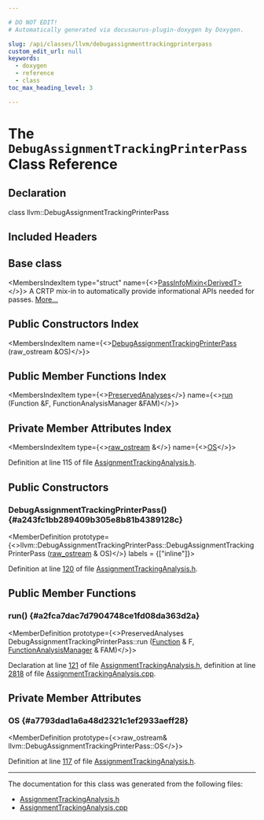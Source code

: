 ```yaml
---

# DO NOT EDIT!
# Automatically generated via docusaurus-plugin-doxygen by Doxygen.

slug: /api/classes/llvm/debugassignmenttrackingprinterpass
custom_edit_url: null
keywords:
  - doxygen
  - reference
  - class
toc_max_heading_level: 3

---
```





# The `DebugAssignmentTrackingPrinterPass` Class Reference

<DoxygenPage pluginConfig={pluginConfig}>



## Declaration

<CodeBlock>class llvm::DebugAssignmentTrackingPrinterPass</CodeBlock>

## Included Headers

<IncludesList>
<IncludesListItem
  filePath="llvm/CodeGen/AssignmentTrackingAnalysis.h"
  permalink="/docs/api/files/include/include/llvm/include/llvm/codegen/assignmenttrackinganalysis-h"
  isLocal="true" />
</IncludesList>

## Base class

<MembersIndex>

<MembersIndexItem
  type="struct"
  name={<><a href="/docs/api/structs/llvm/passinfomixin">PassInfoMixin&lt;DerivedT&gt;</a></>}>
A CRTP mix-in to automatically provide informational APIs needed for passes. <a href="/docs/api/structs/llvm/passinfomixin/#details">More...</a>
</MembersIndexItem>

</MembersIndex>

## Public Constructors Index

<MembersIndex>

<MembersIndexItem
  name={<><a href="#a243fc1bb289409b305e8b81b4389128c">DebugAssignmentTrackingPrinterPass</a> (raw&#95;ostream &amp;OS)</>}>
</MembersIndexItem>

</MembersIndex>

## Public Member Functions Index

<MembersIndex>

<MembersIndexItem
  type={<><a href="/docs/api/classes/llvm/preservedanalyses">PreservedAnalyses</a></>}
  name={<><a href="#a2fca7dac7d7904748ce1fd08da363d2a">run</a> (Function &amp;F, FunctionAnalysisManager &amp;FAM)</>}>
</MembersIndexItem>

</MembersIndex>

## Private Member Attributes Index

<MembersIndex>

<MembersIndexItem
  type={<><a href="/docs/api/classes/llvm/raw-ostream">raw&#95;ostream</a> &amp;</>}
  name={<><a href="#a7793dad1a6a48d2321c1ef2933aeff28">OS</a></>}>
</MembersIndexItem>

</MembersIndex>


Definition at line 115 of file <a href="/docs/api/files/include/include/llvm/include/llvm/codegen/assignmenttrackinganalysis-h">AssignmentTrackingAnalysis.h</a>.

<SectionDefinition>

## Public Constructors

### DebugAssignmentTrackingPrinterPass() {#a243fc1bb289409b305e8b81b4389128c}

<MemberDefinition
  prototype={<>llvm::DebugAssignmentTrackingPrinterPass::DebugAssignmentTrackingPrinterPass (<a href="/docs/api/classes/llvm/raw-ostream">raw&#95;ostream</a> &amp; OS)</>}
  labels = {["inline"]}>

Definition at line <a href="/docs/api/files/include/include/llvm/include/llvm/codegen/assignmenttrackinganalysis-h/#l00120">120</a> of file <a href="/docs/api/files/include/include/llvm/include/llvm/codegen/assignmenttrackinganalysis-h">AssignmentTrackingAnalysis.h</a>.
</MemberDefinition>

</SectionDefinition>

<SectionDefinition>

## Public Member Functions

### run() {#a2fca7dac7d7904748ce1fd08da363d2a}

<MemberDefinition
  prototype={<>PreservedAnalyses DebugAssignmentTrackingPrinterPass::run (<a href="/docs/api/classes/llvm/function">Function</a> &amp; F, <a href="/docs/api/namespaces/llvm/#adce09a5a0de0e3177eb00e932734af2f">FunctionAnalysisManager</a> &amp; FAM)</>}>

Declaration at line <a href="/docs/api/files/include/include/llvm/include/llvm/codegen/assignmenttrackinganalysis-h/#l00121">121</a> of file <a href="/docs/api/files/include/include/llvm/include/llvm/codegen/assignmenttrackinganalysis-h">AssignmentTrackingAnalysis.h</a>, definition at line <a href="/docs/api/files/lib/lib/codegen/assignmenttrackinganalysis-cpp/#l02818">2818</a> of file <a href="/docs/api/files/lib/lib/codegen/assignmenttrackinganalysis-cpp">AssignmentTrackingAnalysis.cpp</a>.
</MemberDefinition>

</SectionDefinition>

<SectionDefinition>

## Private Member Attributes

### OS {#a7793dad1a6a48d2321c1ef2933aeff28}

<MemberDefinition
  prototype={<>raw&#95;ostream&amp; llvm::DebugAssignmentTrackingPrinterPass::OS</>}>

Definition at line <a href="/docs/api/files/include/include/llvm/include/llvm/codegen/assignmenttrackinganalysis-h/#l00117">117</a> of file <a href="/docs/api/files/include/include/llvm/include/llvm/codegen/assignmenttrackinganalysis-h">AssignmentTrackingAnalysis.h</a>.
</MemberDefinition>

</SectionDefinition>

<hr/>

The documentation for this class was generated from the following files:

<ul>
<li><a href="/docs/api/files/include/include/llvm/include/llvm/codegen/assignmenttrackinganalysis-h">AssignmentTrackingAnalysis.h</a></li>
<li><a href="/docs/api/files/lib/lib/codegen/assignmenttrackinganalysis-cpp">AssignmentTrackingAnalysis.cpp</a></li>
</ul>

</DoxygenPage>
